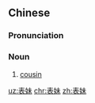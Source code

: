 ==Chinese==
{{zh-forms}}

===Pronunciation===
{{zh-pron
|m=biǎomèi
|c=biu2 mui6-2,bui2 mui6-1
|mn=piáu-mōe
|cat=n
}}

===Noun===
{{zh-noun}}

# [[cousin]] {{gloss|mother's sibling's or father's sister's daughter younger than oneself}}

{{zh-cat|Family}}

[[uz:表妹]]
[[chr:表妹]]
[[zh:表妹]]